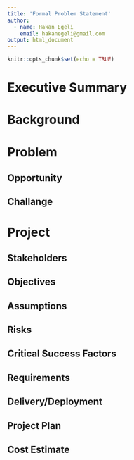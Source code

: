 ```yaml
---
title: 'Formal Problem Statement'
author:
  - name: Hakan Egeli
    email: hakanegeli@gmail.com
output: html_document
---
```


```r
knitr::opts_chunk$set(echo = TRUE)
```

# Executive Summary

# Background

# Problem

## Opportunity

## Challange

# Project

## Stakeholders

## Objectives

## Assumptions

## Risks

## Critical Success Factors

## Requirements

## Delivery/Deployment

## Project Plan

## Cost Estimate
